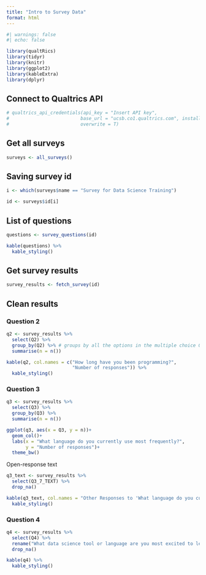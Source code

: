 ```yaml
---
title: "Intro to Survey Data"
format: html
---
```


```r
#| warnings: false
#| echo: false

library(qualtRics)
library(tidyr)
library(knitr)
library(ggplot2)
library(kableExtra)
library(dplyr)
```

## Connect to Qualtrics API
```r
# qualtrics_api_credentials(api_key = "Insert API key",
#                          base_url = "ucsb.co1.qualtrics.com", install = TRUE,
#                          overwrite = T)
```

## Get all surveys
```r
surveys <- all_surveys()
```

## Saving survey id
```r
i <- which(surveys$name == "Survey for Data Science Training")

id <- surveys$id[i]
```

## List of questions
```r
questions <- survey_questions(id)

kable(questions) %>% 
  kable_styling()
```

## Get survey results
```r
survey_results <- fetch_survey(id)
```

## Clean results
### Question 2
```r
q2 <- survey_results %>% 
  select(Q2) %>% 
  group_by(Q2) %>% # groups by all the options in the multiple choice Q
  summarise(n = n())

kable(q2, col.names = c("How long have you been programming?",
                        "Number of responses")) %>% 
  kable_styling()
```

### Question 3
```r
q3 <- survey_results %>% 
  select(Q3) %>% 
  group_by(Q3) %>% 
  summarise(n = n())

ggplot(q3, aes(x = Q3, y = n))+
  geom_col()+
  labs(x = "What language do you currently use most frequently?",
       y = "Number of responses")+
  theme_bw()
```

Open-response text
```r
q3_text <- survey_results %>% 
  select(Q3_7_TEXT) %>% 
  drop_na()

kable(q3_text, col.names = "Other Responses to 'What language do you currently use most frequently?'") %>% 
  kable_styling()
```

### Question 4
```r
q4 <- survey_results %>% 
  select(Q4) %>% 
  rename("What data science tool or language are you most excited to learn?" = Q4) %>% 
  drop_na()

kable(q4) %>% 
  kable_styling()
```

